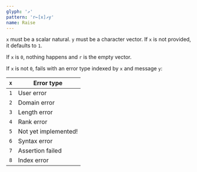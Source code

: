 ```yaml
---
glyph: '↗'
pattern: 'r←[x]↗y'
name: Raise
---
```


`x` must be a scalar natural. `y` must be a character vector. If `x` is not provided, it defaults to `1`.

If `x` is `0`, nothing happens and `r` is the empty vector.

If `x` is not `0`, fails with an error type indexed by `x` and message `y`:

|`x`|Error type|
|---|----------|
|`1`|User error|
|`2`|Domain error|
|`3`|Length error|
|`4`|Rank error|
|`5`|Not yet implemented!|
|`6`|Syntax error|
|`7`|Assertion failed|
|`8`|Index error|